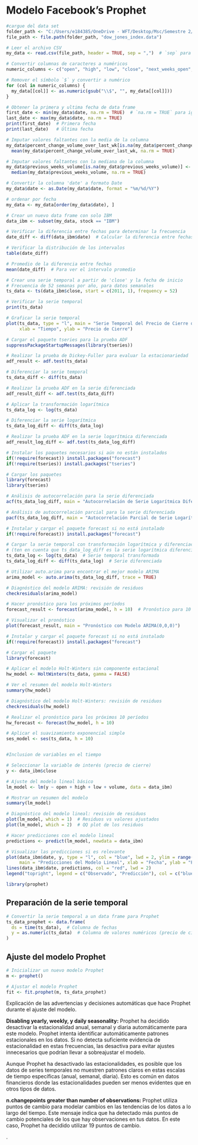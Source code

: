 # Modelo Facebook's Prophet

```r
#cargue del data set
folder_path <- "C:/Users/e184385/OneDrive - WFT/Desktop/Msc/Semestre 2/Analisis de series de tiempo/DJI"
file_path <- file.path(folder_path, "dow_jones_index.data")

# Leer el archivo CSV
my_data <- read.csv(file_path, header = TRUE, sep = ",")  # `sep` para indicar que es CSV

# Convertir columnas de caracteres a numéricos
numeric_columns <- c("open", "high", "low", "close", "next_weeks_open", "next_weeks_close")  # Las columnas que contienen precios

# Remover el símbolo `$` y convertir a numérico
for (col in numeric_columns) {
  my_data[[col]] <- as.numeric(gsub("\\$", "", my_data[[col]]))
}

# Obtener la primera y ultima fecha de data frame
first_date <- min(my_data$date, na.rm = TRUE)  # `na.rm = TRUE` para ignorar NA
last_date <- max(my_data$date, na.rm = TRUE)
print(first_date)  # Primera fecha
print(last_date)   # Última fecha

# Imputar valores faltantes con la media de la columna
my_data$percent_change_volume_over_last_wk[is.na(my_data$percent_change_volume_over_last_wk)] <- 
  mean(my_data$percent_change_volume_over_last_wk, na.rm = TRUE)

# Imputar valores faltantes con la mediana de la columna
my_data$previous_weeks_volume[is.na(my_data$previous_weeks_volume)] <- 
  median(my_data$previous_weeks_volume, na.rm = TRUE)

# Convertir la columna 'date' a formato Date
my_data$date <- as.Date(my_data$date, format = "%m/%d/%Y")

# ordenar por fecha
my_data <- my_data[order(my_data$date), ] 

# Crear un nuevo data frame con solo IBM
data_ibm <- subset(my_data, stock == "IBM")

# Verificar la diferencia entre fechas para determinar la frecuencia
date_diff <- diff(data_ibm$date)  # Calcular la diferencia entre fechas

# Verificar la distribución de los intervalos
table(date_diff)

# Promedio de la diferencia entre fechas
mean(date_diff)  # Para ver el intervalo promedio

# Crear una serie temporal a partir de 'close' y la fecha de inicio
# Frecuencia de 52 semanas por año, para datos semanales
ts_data <- ts(data_ibm$close, start = c(2011, 1), frequency = 52)

# Verificar la serie temporal
print(ts_data)

# Graficar la serie temporal
plot(ts_data, type = "l", main = "Serie Temporal del Precio de Cierre de IBM", 
     xlab = "Tiempo", ylab = "Precio de Cierre")

# Cargar el paquete tseries para la prueba ADF
suppressPackageStartupMessages(library(tseries))

# Realizar la prueba de Dickey-Fuller para evaluar la estacionariedad
adf_result <- adf.test(ts_data)

# Diferenciar la serie temporal
ts_data_diff <- diff(ts_data)

# Realizar la prueba ADF en la serie diferenciada
adf_result_diff <- adf.test(ts_data_diff)

# Aplicar la transformación logarítmica
ts_data_log <- log(ts_data)

# Diferenciar la serie logarítmica
ts_data_log_diff <- diff(ts_data_log)

# Realizar la prueba ADF en la serie logarítmica diferenciada
adf_result_log_diff <- adf.test(ts_data_log_diff)

# Instalar los paquetes necesarios si aún no están instalados
if(!require(forecast)) install.packages("forecast")
if(!require(tseries)) install.packages("tseries")

# Cargar los paquetes
library(forecast)
library(tseries)

# Análisis de autocorrelación para la serie diferenciada
acf(ts_data_log_diff, main = "Autocorrelación de Serie Logarítmica Diferenciada")

# Análisis de autocorrelación parcial para la serie diferenciada
pacf(ts_data_log_diff, main = "Autocorrelación Parcial de Serie Logarítmica Diferenciada")

# Instalar y cargar el paquete forecast si no está instalado
if(!require(forecast)) install.packages("forecast")

# Cargar la serie temporal con transformación logarítmica y diferenciación
# (ten en cuenta que ts_data_log_diff es la serie logarítmica diferenciada)
ts_data_log <- log(ts_data)  # Serie temporal transformada
ts_data_log_diff <- diff(ts_data_log)  # Serie diferenciada

# Utilizar auto.arima para encontrar el mejor modelo ARIMA
arima_model <- auto.arima(ts_data_log_diff, trace = TRUE)

# Diagnóstico del modelo ARIMA: revisión de residuos
checkresiduals(arima_model)

# Hacer pronóstico para los próximos períodos
forecast_result <- forecast(arima_model, h = 10)  # Pronóstico para 10 períodos futuros

# Visualizar el pronóstico
plot(forecast_result, main = "Pronóstico con Modelo ARIMA(0,0,0)")

# Instalar y cargar el paquete forecast si no está instalado
if(!require(forecast)) install.packages("forecast")

# Cargar el paquete
library(forecast)

# Aplicar el modelo Holt-Winters sin componente estacional
hw_model <- HoltWinters(ts_data, gamma = FALSE)

# Ver el resumen del modelo Holt-Winters
summary(hw_model)

# Diagnóstico del modelo Holt-Winters: revisión de residuos
checkresiduals(hw_model)

# Realizar el pronóstico para los próximos 10 períodos
hw_forecast <- forecast(hw_model, h = 10)

# Aplicar el suavizamiento exponencial simple
ses_model <- ses(ts_data, h = 10)


#Inclusion de variables en el tiempo

# Seleccionar la variable de interés (precio de cierre)
y <- data_ibm$close

# Ajuste del modelo lineal básico
lm_model <- lm(y ~ open + high + low + volume, data = data_ibm)

# Mostrar un resumen del modelo
summary(lm_model)

# Diagnóstico del modelo lineal: revisión de residuos
plot(lm_model, which = 1)  # Residuos vs valores ajustados
plot(lm_model, which = 2)  # QQ plot de los residuos

# Hacer predicciones con el modelo lineal
predictions <- predict(lm_model, newdata = data_ibm)

# Visualizar las predicciones si es relevante
plot(data_ibm$date, y, type = "l", col = "blue", lwd = 2, ylim = range(y, predictions), 
     main = "Predicciones del Modelo Lineal", xlab = "Fecha", ylab = "Precio de Cierre")
lines(data_ibm$date, predictions, col = "red", lwd = 2)
legend("topright", legend = c("Observado", "Predicción"), col = c("blue", "red"), lwd = 2)

library(prophet)
```

## Preparación de la serie temporal

```r


# Convertir la serie temporal a un data frame para Prophet
ts_data_prophet <- data.frame(
  ds = time(ts_data),  # Columna de fechas
  y = as.numeric(ts_data)  # Columna de valores numéricos (precio de cierre)
)

```

## Ajuste del modelo Prophet

```r
# Inicializar un nuevo modelo Prophet
m <- prophet()

# Ajustar el modelo Prophet
fit <- fit.prophet(m, ts_data_prophet)

```

Explicación de las advertencias y decisiones automáticas que hace Prophet durante el ajuste del modelo.

**Disabling yearly, weekly, y daily seasonality:** Prophet ha decidido desactivar la estacionalidad anual, semanal y diaria automáticamente para este modelo. Prophet intenta identificar automáticamente patrones estacionales en los datos. Si no detecta suficiente evidencia de estacionalidad en estas frecuencias, las desactiva para evitar ajustes innecesarios que podrían llevar a sobreajustar el modelo.

Aunque Prophet ha desactivado las estacionalidades, es posible que los datos de series temporales no muestren patrones claros en estas escalas de tiempo específicas (anual, semanal, diaria). Esto es común en datos financieros donde las estacionalidades pueden ser menos evidentes que en otros tipos de datos.

**n.changepoints greater than number of observations:** Prophet utiliza puntos de cambio para modelar cambios en las tendencias de los datos a lo largo del tiempo. Este mensaje indica que ha detectado más puntos de cambio potenciales de los que hay observaciones en tus datos. En este caso, Prophet ha decidido utilizar 19 puntos de cambio.

.
